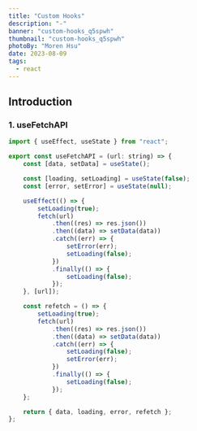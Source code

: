 ```yaml
---
title: "Custom Hooks"
description: "-"
banner: "custom-hooks_q5spwh"
thumbnail: "custom-hooks_q5spwh"
photoBy: "Moren Hsu"
date: 2023-08-09
tags:
  - react
---
```


## Introduction

### 1. useFetchAPI

```jsx
import { useEffect, useState } from "react";

export const useFetchAPI = (url: string) => {
	const [data, setData] = useState();

	const [loading, setLoading] = useState(false);
	const [error, setError] = useState(null);

	useEffect(() => {
		setLoading(true);
		fetch(url)
			.then((res) => res.json())
			.then((data) => setData(data))
			.catch((err) => {
				setError(err);
				setLoading(false);
			})
			.finally(() => {
				setLoading(false);
			});
	}, [url]);

	const refetch = () => {
		setLoading(true);
		fetch(url)
			.then((res) => res.json())
			.then((data) => setData(data))
			.catch((err) => {
				setLoading(false);
				setError(err);
			})
			.finally(() => {
				setLoading(false);
			});
	};

	return { data, loading, error, refetch };
};
```
